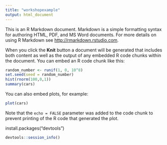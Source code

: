 ```yaml
---
title: "workshopexample"
output: html_document
---
```


This is an R Markdown document. Markdown is a simple formatting syntax for authoring HTML, PDF, and MS Word documents. For more details on using R Markdown see <http://rmarkdown.rstudio.com>.

When you click the **Knit** button a document will be generated that includes both content as well as the output of any embedded R code chunks within the document. You can embed an R code chunk like this:

```r

random_number <- runif(1, 0, 10^8)
set.seed(seed = random_number)
hist(rnorm(100,0,1))
summary(cars)

```



You can also embed plots, for example:

```r
plot(cars)
```

Note that the `echo = FALSE` parameter was added to the code chunk to prevent printing of the R code that generated the plot.

install.packages("devtools")

```r
devtools::session_info()
```
